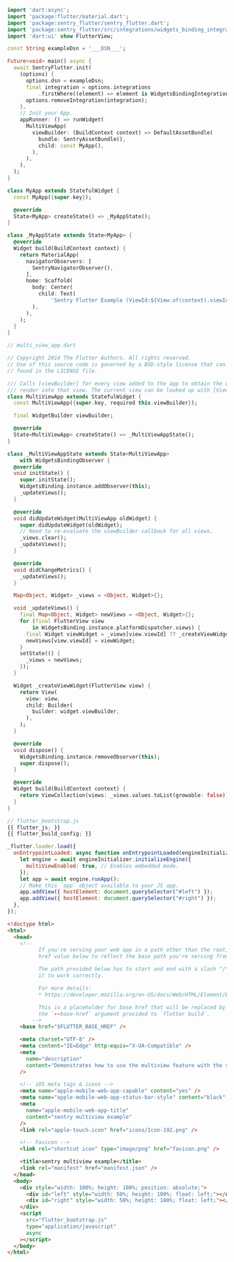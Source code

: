 ```dart {filename:main.dart}{tabTitle: lib/main.dart}
import 'dart:async';
import 'package:flutter/material.dart';
import 'package:sentry_flutter/sentry_flutter.dart';
import 'package:sentry_flutter/src/integrations/widgets_binding_integration.dart';
import 'dart:ui' show FlutterView;

const String exampleDsn = '___DSN___';

Future<void> main() async {
  await SentryFlutter.init(
    (options) {
      options.dsn = exampleDsn;
      final integration = options.integrations
          .firstWhere((element) => element is WidgetsBindingIntegration);
      options.removeIntegration(integration);
    },
    // Init your App.
    appRunner: () => runWidget(
      MultiViewApp(
        viewBuilder: (BuildContext context) => DefaultAssetBundle(
          bundle: SentryAssetBundle(),
          child: const MyApp(),
        ),
      ),
    ),
  );
}

class MyApp extends StatefulWidget {
  const MyApp({super.key});

  @override
  State<MyApp> createState() => _MyAppState();
}

class _MyAppState extends State<MyApp> {
  @override
  Widget build(BuildContext context) {
    return MaterialApp(
      navigatorObservers: [
        SentryNavigatorObserver(),
      ],
      home: Scaffold(
        body: Center(
          child: Text(
              'Sentry Flutter Example (ViewId:${View.of(context).viewId})'),
        ),
      ),
    );
  }
}

// multi_view_app.dart

// Copyright 2014 The Flutter Authors. All rights reserved.
// Use of this source code is governed by a BSD-style license that can be
// found in the LICENSE file.

/// Calls [viewBuilder] for every view added to the app to obtain the widget to
/// render into that view. The current view can be looked up with [View.of].
class MultiViewApp extends StatefulWidget {
  const MultiViewApp({super.key, required this.viewBuilder});

  final WidgetBuilder viewBuilder;

  @override
  State<MultiViewApp> createState() => _MultiViewAppState();
}

class _MultiViewAppState extends State<MultiViewApp>
    with WidgetsBindingObserver {
  @override
  void initState() {
    super.initState();
    WidgetsBinding.instance.addObserver(this);
    _updateViews();
  }

  @override
  void didUpdateWidget(MultiViewApp oldWidget) {
    super.didUpdateWidget(oldWidget);
    // Need to re-evaluate the viewBuilder callback for all views.
    _views.clear();
    _updateViews();
  }

  @override
  void didChangeMetrics() {
    _updateViews();
  }

  Map<Object, Widget> _views = <Object, Widget>{};

  void _updateViews() {
    final Map<Object, Widget> newViews = <Object, Widget>{};
    for (final FlutterView view
        in WidgetsBinding.instance.platformDispatcher.views) {
      final Widget viewWidget = _views[view.viewId] ?? _createViewWidget(view);
      newViews[view.viewId] = viewWidget;
    }
    setState(() {
      _views = newViews;
    });
  }

  Widget _createViewWidget(FlutterView view) {
    return View(
      view: view,
      child: Builder(
        builder: widget.viewBuilder,
      ),
    );
  }

  @override
  void dispose() {
    WidgetsBinding.instance.removeObserver(this);
    super.dispose();
  }

  @override
  Widget build(BuildContext context) {
    return ViewCollection(views: _views.values.toList(growable: false));
  }
}
```

```js {filename:flutter_bootstrap.js}{tabTitle: web/flutter_bootstrap.js}
// flutter_bootstrap.js
{{ flutter_js; }}
{{ flutter_build_config; }}

_flutter.loader.load({
  onEntrypointLoaded: async function onEntrypointLoaded(engineInitializer) {
    let engine = await engineInitializer.initializeEngine({
      multiViewEnabled: true, // Enables embedded mode.
    });
    let app = await engine.runApp();
    // Make this `app` object available to your JS app.
    app.addView({ hostElement: document.querySelector("#left") });
    app.addView({ hostElement: document.querySelector("#right") });
  },
});
```

```html {filename:index.html}{tabTitle: web/index.html}
<!doctype html>
<html>
  <head>
    <!--
          If you're serving your web app in a path other than the root, change the
          href value below to reflect the base path you're serving from.

          The path provided below has to start and end with a slash "/" in order for
          it to work correctly.

          For more details:
          * https://developer.mozilla.org/en-US/docs/Web/HTML/Element/base

          This is a placeholder for base href that will be replaced by the value of
          the `--base-href` argument provided to `flutter build`.
        -->
    <base href="$FLUTTER_BASE_HREF" />

    <meta charset="UTF-8" />
    <meta content="IE=Edge" http-equiv="X-UA-Compatible" />
    <meta
      name="description"
      content="Demonstrates how to use the multiview feature with the sentry plugin."
    />

    <!-- iOS meta tags & icons -->
    <meta name="apple-mobile-web-app-capable" content="yes" />
    <meta name="apple-mobile-web-app-status-bar-style" content="black" />
    <meta
      name="apple-mobile-web-app-title"
      content="sentry multiview example"
    />
    <link rel="apple-touch-icon" href="icons/Icon-192.png" />

    <!-- Favicon -->
    <link rel="shortcut icon" type="image/png" href="favicon.png" />

    <title>sentry multiview example</title>
    <link rel="manifest" href="manifest.json" />
  </head>
  <body>
    <div style="width: 100%; height: 100%; position: absolute;">
      <div id="left" style="width: 50%; height: 100%; float: left;"></div>
      <div id="right" style="width: 50%; height: 100%; float: left;"></div>
    </div>
    <script
      src="flutter_bootstrap.js"
      type="application/javascript"
      async
    ></script>
  </body>
</html>
```

